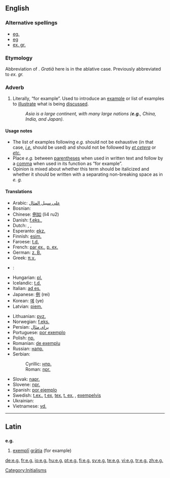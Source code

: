 {{see also|eg|ég|.eg|eg.|EG|Eg|-eg-|eg-}}
==English==

===Alternative spellings===
* [[eg.]]
* [[eg]]
* [[ex. gr.]]

===Etymology===
Abbreviation of {{etyl|la}} {{term|exempli gratia|exempli gratiā|lang=la|for example}}. ''Gratiā'' here is in the ablative case. Previously abbreviated to ''ex. gr.''

===Adverb===
{{en-adv|-}}

# {{context|[[abbreviation]]|[[initialism]]}} Literally, “for example”.  Used to introduce an [[example]] or list of examples to [[illustrate]] what is being [[discuss]]ed.
#: ''Asia is a large continent, with many large nations ('''e.g.''', China, India, and Japan).''

====Usage notes====
{{unreferenced}}
* The list of examples following ''e.g.'' should not be exhaustive (in that case, ''[[i.e.]]'' should be used) and should not be followed by ''[[et cetera]]'' or ''[[etc.]]''  
* Place ''e.g.'' between [[parentheses]] when used in written text and follow by a [[comma]] when used in its function as “for example”.
* Opinion is mixed about whether this term should be italicized and whether it should be written with a separating non-breaking space as in ''e. g.''

====Translations====
{{trans-top|abbreviation for “for example”}}
*Arabic: [[على سبيل المثال]]
*Bosnian: {{t|bs|npr.}} {{i|[[na]] [[primjer]]}}
*Chinese: [[例如]] (li4 ru2)
*Danish: [[f.eks.]], {{t|da|fx}} {{i|[[for eksempel]]}}
*Dutch: {{t|nl|bv.}}, {{t|nl|bijv.}}, {{t|nl|bvb.}} {{i|{{t|nl|bijvoorbeeld}}}}
*Esperanto: [[ekz.]] {{i|[[ekzemple]]}}
*Finnish: [[esim.]] {{i|[[esimerkiksi]]}}
*Faroese: [[t.d.]] {{i|[[til dømis]]}}
*French: [[par ex.]], [[p. ex.]] {{i|[[par exemple]]}}<!-- are both right? -->
*German: [[z. B.]] {{i|[[zum Beispiel]]}}
*Greek: [[π.χ.]] {{i|[[παραδείγματος χάριν]]}}
*{{ttbc|Hebrew}}: {{i|{{t|he|לדוגמא}}}}
*Hungarian: [[pl.]] {{i|[[például]]}}
*Icelandic: [[t.d.]] {{i|[[til dæmis]]}}
*Italian: [[ad es.]] {{i|[[ad esempio]]}}
*Japanese: [[例]] (rei)
*Korean: [[예]] (ye)
*Latvian: [[piem.]] {{i|[[piemēram]]}}
{{trans-mid}}
*Lithuanian: [[pvz.]] {{i|[[pavyzdžiui]]}}
*Norwegian: [[f.eks.]] {{i|[[for eksempel]]}}
*Persian: [[براي مثال]]
*Portuguese: [[por exemplo]]
*Polish: [[np.]] {{i|[[na]] [[przykład]]}}
*Romanian: [[de exemplu]]
*Russian: [[напр.]] {{i|[[например]]}}
*Serbian: 
*:Cyrillic: [[нпр.]] {{i|[[на]] [[пример]]}}
*:Roman: [[npr.]] {{i|[[na]] [[primer]]}}
*Slovak: [[napr.]] {{i|[[napríklad]]}}
*Slovene: [[npr.]] {{i|[[na]] [[primer]]}}
*Spanish: [[por ejemplo]]
*Swedish: [[t.ex.]], [[t ex]], [[tex.]] [[t. ex.]] {{i|[[till exempel]]}}, [[exempelvis]]
*Ukrainian: {{t|uk|наприклад|tr=napryklad}}
*Vietnamese: [[vd.]] {{i|[[ví dụ]]}}
{{trans-bottom}}

[[Category:Initialisms]]

----

==Latin==

==={{abbreviation|Latin}}===
'''e.g.'''

# [[exemplum#Latin|exemplī]] [[gratia|grātia]] (for example)

[[de:e.g.]]
[[fr:e.g.]]
[[io:e.g.]]
[[hu:e.g.]]
[[pt:e.g.]]
[[fi:e.g.]]
[[sv:e.g.]]
[[te:e.g.]]
[[vi:e.g.]]
[[tr:e.g.]]
[[zh:e.g.]]